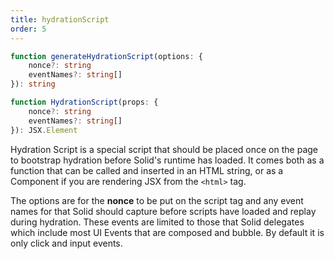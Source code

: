 ```yaml
---
title: hydrationScript
order: 5
---
```


```ts
function generateHydrationScript(options: {
	nonce?: string
	eventNames?: string[]
}): string

function HydrationScript(props: {
	nonce?: string
	eventNames?: string[]
}): JSX.Element
```

Hydration Script is a special script that should be placed once on the page to bootstrap hydration before Solid's runtime has loaded. It comes both as a function that can be called and inserted in an HTML string, or as a Component if you are rendering JSX from the `<html>` tag.

The options are for the **nonce** to be put on the script tag and any event names for that Solid should capture before scripts have loaded and replay during hydration. These events are limited to those that Solid delegates which include most UI Events that are composed and bubble. By default it is only click and input events.
